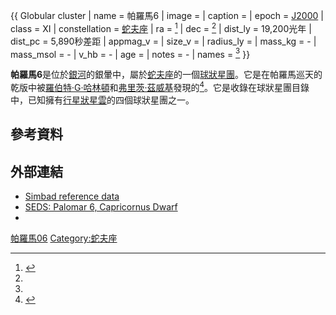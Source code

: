 {{ Globular cluster
| name = 帕羅馬6
| image = 
| caption = 
| epoch = [[J2000|J2000]]
| class = XI
| constellation = [[蛇夫座|蛇夫座]]
| ra = {{RA|17|43|42.20}}<ref name="simbad">{{cite web
  | title=SIMBAD Astronomical Database
  | work=Results for Palomar 6
  | url=http://simbad.u-strasbg.fr/Simbad
  | accessdate=2009-10-04
  | archive-date=2020-05-23
  | archive-url=https://web.archive.org/web/20200523050221/http://simbad.u-strasbg.fr/simbad/
  | dead-url=no
  }}</ref>
| dec = {{DEC|−26|13|21.0}}<ref name="simbad" />
| dist_ly = 19,200光年
| dist_pc = 5,890秒差距
| appmag_v = 
| size_v = 
| radius_ly = 
| mass_kg = -
| mass_msol = -
| v_hb = -
| age = 
| notes = -
| names = <ref name="simbad" />
}}

'''帕羅馬6'''是位於[[銀河|銀河]]的銀暈中，屬於[[蛇夫座|蛇夫座]]的一個[[球狀星團|球狀星團]]。它是在帕羅馬巡天的乾版中被[[羅伯特·G·哈林頓|羅伯特·G·哈林頓]]和[[弗里茨·茲威基|弗里茨·茲威基]]發現的<ref>{{cite journal
 | last=Abell
 | first = George O.
 | authorlink = George Ogden Abell
 | title=Globular Clusters and Planetary Nebulae Discovered on the National Geographic Society-Palomar Observatory Sky Survey
 | journal=Publications of the Astronomical Society of the Pacific
 | year=1955
 | volume=67
 | issue=397
 | pages=258
 | bibcode=1955PASP...67..258A
 | doi=10.1086/126815
}}</ref>。它是收錄在球狀星團目錄中，已知擁有[[行星狀星雲|行星狀星雲]]的四個球狀星團之一。

== 參考資料 ==
{{reflist}}

== 外部連結 ==
* [http://simbad.u-strasbg.fr/sim-id.pl?protocol=html&Ident=Palomar+6 Simbad reference data]
* [http://www.seds.org/~spider/spider/MWGC/pal6.html SEDS: Palomar 6, Capricornus Dwarf]{{dead link|date=2018年2月 |bot=InternetArchiveBot |fix-attempted=yes }}
* {{WikiSky}}
{{Sky|17|43|42.20|−|26|13|21.0|64000}}

{{star-cluster-stub}}

[[Category:球狀星團|帕羅馬06]]
[[Category:蛇夫座|Category:蛇夫座]]